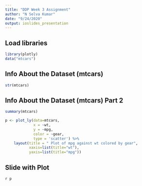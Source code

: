 ```yaml
---
title: "DDP Week 3 Assignment"
author: "N Selva Kumar"
date: "9/24/2020"
output: ioslides_presentation
---
```


## Load libraries

```r
library(plotly)
data("mtcars")
```
## Info About the Dataset (mtcars)
```r
str(mtcars)
```

## Info About the Dataset (mtcars) Part 2
``` r
summary(mtcars)
```



```r
p <- plot_ly(data=mtcars, 
             x = ~wt, 
             y = ~mpg,
             color = ~gear,
             type = 'scatter') %>%
    layout(title = " Plot of mpg against wt colored by gear",
           xaxis=list(title="wt"),
           yaxis=list(title="mpg"))

```

## Slide with Plot
`r p`

